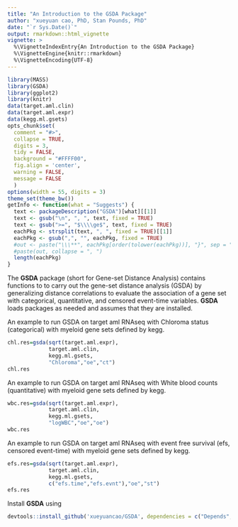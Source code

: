```yaml
---
title: "An Introduction to the GSDA Package"
author: "xueyuan cao, PhD, Stan Pounds, PhD"
date: "`r Sys.Date()`"
output: rmarkdown::html_vignette
vignette: >
  %\VignetteIndexEntry{An Introduction to the GSDA Package}
  %\VignetteEngine{knitr::rmarkdown}
  %\VignetteEncoding{UTF-8}
---
```


```r
library(MASS)
library(GSDA)
library(ggplot2)
library(knitr)
data(target.aml.clin)
data(target.aml.expr)
data(kegg.ml.gsets)
opts_chunk$set(
  comment = "#>",
  collapse = TRUE,
  digits = 3,
  tidy = FALSE,
  background = "#FFFF00",
  fig.align = 'center',
  warning = FALSE,
  message = FALSE
  )
options(width = 55, digits = 3)
theme_set(theme_bw())
getInfo <- function(what = "Suggests") {
  text <- packageDescription("GSDA")[what][[1]]
  text <- gsub("\n", ", ", text, fixed = TRUE)
  text <- gsub(">=", "$\\\\ge$", text, fixed = TRUE)
  eachPkg <- strsplit(text, ", ", fixed = TRUE)[[1]]
  eachPkg <- gsub(",", "", eachPkg, fixed = TRUE)
  #out <- paste("\\\**", eachPkg[order(tolower(eachPkg))], "}", sep = "")
  #paste(out, collapse = ", ")
  length(eachPkg)
}
```


The **GSDA** package (short for Gene-set Distance Analysis) contains functions to to carry out the gene-set distance analysis (GSDA) by generalizing distance correlations to evaluate the association of a gene set with categorical, quantitative, and censored event-time variables. **GSDA** loads packages as needed and assumes that they are installed. 



An example to run GSDA on target aml RNAseq with Chloroma status (categorical) with myeloid gene sets defined by kegg.
```r
chl.res=gsda(sqrt(target.aml.expr),
             target.aml.clin,
             kegg.ml.gsets,
             "Chloroma","oe","ct")
chl.res
```

An example to run GSDA on target aml RNAseq with White blood counts (quantitative) with myeloid gene sets defined by kegg.
```r
wbc.res=gsda(sqrt(target.aml.expr),
             target.aml.clin,
             kegg.ml.gsets,
             "logWBC","oe","oe")
wbc.res

```

An example to run GSDA on target aml RNAseq with event free survival (efs, censored event-time) with myeloid gene sets defined by kegg.
```r
efs.res=gsda(sqrt(target.aml.expr),
             target.aml.clin,
             kegg.ml.gsets,
             c("efs.time","efs.evnt"),"oe","st")
efs.res

```

Install **GSDA** using

```r
devtools::install_github('xueyuancao/GSDA', dependencies = c("Depends", "Suggests"))
```
